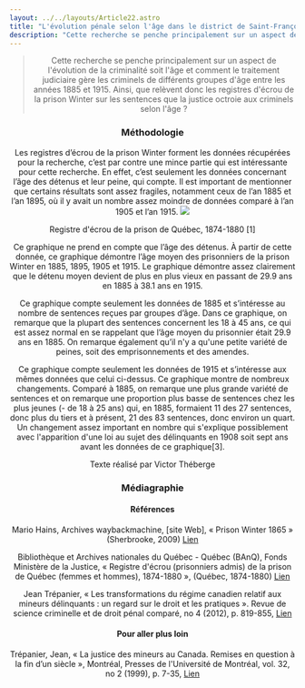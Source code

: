 ```yaml
---
layout: ../../layouts/Article22.astro
title: "L'évolution pénale selon l'âge dans le district de Saint-François "
description: "Cette recherche se penche principalement sur un aspect de l'évolution de la criminalité soit l'âge et comment le traitement judiciaire gère les criminels de différents groupes d'âge entre les années 1885 et 1915."
---
```


<Header titre="L'évolution pénale selon l'âge dans le district de Saint-François " image="/assets/img/photo-1605866756747-c06a83b3f6c6.avif"/>
  
<Text>
  <blockquote>Cette recherche se penche principalement sur un aspect de l'évolution de la criminalité soit l'âge et comment le traitement judiciaire gère les criminels de différents groupes d'âge entre les années 1885 et 1915. Ainsi, que relèvent donc les registres d'écrou de la prison Winter sur les sentences que la justice octroie aux criminels selon l'âge ?</blockquote>
<h3>Méthodologie</h3>
Les registres d’écrou de la prison Winter forment les données récupérées pour la recherche, c’est par contre une mince partie qui est intéressante pour cette recherche. En effet, c’est seulement les données concernant l’âge des détenus et leur peine, qui compte. Il est important de mentionner que certains résultats sont assez fragiles, notamment ceux de l’an 1885 et l’an 1895, où il y avait un nombre assez moindre de données comparé à l’an 1905 et l’an 1915.

<img src="/assets/img/8f57d08d-eba7-4e6c-a152-7e006fefaadb.jpg" class="mx-auto"/>
<p class="text-xs -mt-5 text-center">Registre d'écrou de la prison de Québec, 1874-1880 [1]</p>

<div class="flourish-embed flourish-chart" data-src="visualisation/12875263"><script src="https://public.flourish.studio/resources/embed.js"></script></div>

Ce graphique ne prend en compte que l’âge des détenus. À partir de cette donnée, ce graphique démontre l’âge moyen des prisonniers de la prison Winter en 1885, 1895, 1905 et 1915. Le graphique démontre assez clairement que le détenu moyen devient de plus en plus vieux en passant de 29.9 ans en 1885 à 38.1 ans en 1915.

<div class="flourish-embed flourish-chart" data-src="visualisation/12878802"><script src="https://public.flourish.studio/resources/embed.js"></script></div>

Ce graphique compte seulement les données de 1885 et s’intéresse au nombre de sentences reçues par groupes d’âge. Dans ce graphique, on remarque que la plupart des sentences concernent les 18 à 45 ans, ce qui est assez normal en se rappelant que l’âge moyen du prisonnier était 29.9 ans en 1885. On remarque également qu’il n'y a qu'une petite variété de peines, soit des emprisonnements et des amendes.

<div class="flourish-embed flourish-chart" data-src="visualisation/12878813"><script src="https://public.flourish.studio/resources/embed.js"></script></div>

Ce graphique compte seulement les données de 1915 et s’intéresse aux mêmes données que celui ci-dessus. Ce graphique montre de nombreux changements. Comparé à 1885, on remarque une plus grande variété de sentences et on remarque une proportion plus basse de sentences chez les plus jeunes (- de 18 à 25 ans) qui, en 1885, formaient 11 des 27 sentences, donc plus du tiers et à présent, 21 des 83 sentences, donc environ un quart. Un changement assez important en nombre qui s'explique possiblement avec l'apparition d'une loi au sujet des délinquants en 1908 soit sept ans avant les données de ce graphique[3].

Texte réalisé par Victor Théberge


</Text>
<Chapitres 
  description=""
  chapitres={
    [
      {label: "Évolution pénale - Présentation", url: "/2022/evolution-penale-1"},
      {label: "Évolution chez les femmes", url: "/2022/evolution-penale-2"},
      {label: "Évolution au cours de l'année", url: "/2022/evolution-penale-3"},
      {label: "Évolution et âge", url: "/2022/evolution-penale-4", current: true},
    ]
  }
/>

<div class="p-10 lg:p-24 py-5 lg:py-12 text-sm bg-gray-400">
  <h3>Médiagraphie</h3>
<h4>Références</h4>
Mario Hains, Archives waybackmachine, [site Web], « Prison Winter 1865 » (Sherbrooke, 2009) <a href="https://web.archive.org/web/20161017012008/http://www.panoramio.com/photo/48920775">Lien</a>

Bibliothèque et Archives nationales du Québec - Québec (BAnQ), Fonds Ministère de la Justice, « Registre d'écrou (prisonniers admis) de la prison de Québec (femmes et hommes), 1874-1880 », (Québec, 1874-1880) <a href="https://numerique.banq.qc.ca/patrimoine/archives/52327/3319528?docref=haEFY-iKBIabqhO5Wjr8uw">Lien</a>

Jean Trépanier, « Les transformations du régime canadien relatif aux mineurs délinquants : un regard sur le droit et les pratiques ». Revue de science criminelle et de droit pénal comparé, no 4 (2012), p. 819-855, <a href="https://www.cairn.info/revue-de-science-criminelle-et-de-droit-penal-compare-2012-4-page-819.htm">Lien</a>

<h4>Pour aller plus loin</h4>
Trépanier, Jean, « La justice des mineurs au Canada. Remises en question à la fin d’un siècle », Montréal, Presses de l'Université de Montréal, vol. 32, no 2 (1999), p. 7-35, <a href="https://www.erudit.org/en/journals/crimino/1900-v1-n1-crimino143/004749ar.pdf">Lien</a>

</div>